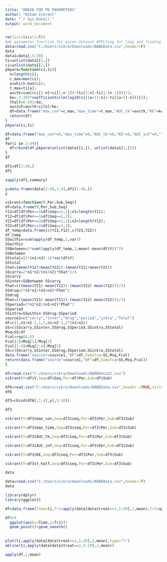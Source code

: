 ---
title: "ANOVA FOR PK PARAMETERS"
author: "Nikam Vikrant"
date: "`r Sys.Date()`"
output: word_document
---

```{r}
rm(list=ls(all=T))
#pk parameter function for given dataset APPLYing for loop and finding summary w.r.t different factors
data=read.csv("C:/Users/vikra/Downloads/BABEData.csv",header=F)
data
data1=data[,5:20]
ti=unlist(data1[1,])
ci=unlist(data1[2,])
pkpara=function(ci,ti){
  n=length(ci);
  c_max=max(ci);
  a=which.max(ci);
  t_max=ti[a];
  auctk=sum((ci[2:n]+ci[1:n-1])*(ti[2:n]-ti[1:(n-1)]))/2;
  ke=-2.303*coefficients(lm(log10(ci[(a+1):n])~ti[(a+1):n]))[2];
  thalf=0.693/ke;
  aucinf=auctk+ci[n]/ke;
  df=data.frame("max_con"=c_max,"max_time"=t_max,"AUC_tk"=auctk,"KE"=ke,"AUC_inf"=aucinf,"t_half"=thalf);
  return(df)
}
pkpara(ci,ti)
```

```{r}
df=data.frame("max_con"=0,"max_time"=0,"AUC_tk"=0,"KE"=0,"AUC_inf"=0,"t_half"=0);
df
for(i in 2:49){
  df=rbind(df,pkpara(unlist(data1[i,]), unlist(data1[1,])))
}
df
```
```{r}
df1=df[2:49,]
df1

```
```{r}
sapply(df1,summary)

```
```{r}

y=data.frame(data[2:49,1:4],df1[1:48,])
y
```




```{r}
vikrant=function(Y,Per,Sub,Seq){
df=data.frame(Y,Per,Sub,Seq)
Y11=df[df$Per==1&df$Seq==1,1];n1=length(Y11);
Y12=df[df$Per==1&df$Seq==2,1];
Y21=df[df$Per==2&df$Seq==1,1];n2=length(Y12);
Y22=df[df$Per==2&df$Seq==2,1];
df_temp=data.frame(c(Y11,Y12),c(Y21,Y22))
df_temp
SSwithin=sum(apply(df_temp,1,var))
SSwithin
SSBetween=2*sum((apply(df_temp,1,mean)-mean(df$Y))^2)
SSBetween
SStotal=(2*(n1+n2)-1)*var(df$Y)
SStotal
Chat=(mean(Y12)+mean(Y22))-(mean(Y11)+mean(Y21))
SScarry=2*n1*n2/(n1+n2)*Chat^2/4
SScarry
SSinter=SSBetween-SScarry
Fhat=(((mean(Y21)-mean(Y11))-(mean(Y22)-mean(Y12)))/2)
SSdrug=2*n1*n2/(n1+n2)*Fhat^2
SSdrug
Phat=(((mean(Y21)-mean(Y11))-(mean(Y12)-mean(Y22)))/2)
SSperiod=2*n1*n2/(n1+n2)*Phat^2
SSperiod
SSintra=SSwithin-SSdrug-SSperiod
source1=c("carry","ïnter","drug","period","intra","Total")
df=c(1,n1+n2-2,1,1,n1+n2-2,2*(n1+n2))
SS=c(SScarry,SSinter,SSdrug,SSperiod,SSintra,SStotal)
Msq=SS/df
Fcal=rep(0,6)
Fcal[1]=Msq[1]/Msq[2]
Fcal[2:4]=Msq[2:4]/Msq[5]
SS=c(SScarry,SSinter,SSdrug,SSperiod,SSintra,SStotal)
data.frame("source"=source1,"DF"=df,Sumofsq=SS,Msq,Fcal)
return(data.frame("source"=source1,"DF"=df,Sumofsq=SS,Msq,Fcal))
}
```


```{r}
df=read.csv("C:/Users/vikra/Downloads/BABEData22.csv")
vikrant(Y=df$Y,Seq=df$Seq,Per=df$Per,Sub=df$Sub)
```


```{r}
df6=read.csv("C:/Users/vikra/Downloads/BABEData.csv",header =TRUE,stringsAsFactors = FALSE)
df6

```

```{r}
df3=cbind(df6[,1:4],y[,5:10])
```





```{r}
df3
```



```{r}
vikrant(Y=df3$max_con,Seq=df3$seq,Per=df3$Per,Sub=df3$Sub)

```

```{r}
vikrant(Y=df3$max_time,Seq=df3$seq,Per=df3$Per,Sub=df3$Sub)
```


```{r}
vikrant(Y=df3$AUC_tk,Seq=df3$seq,Per=df3$Per,Sub=df3$Sub)
```

```{r}
vikrant(Y=df3$AUC_inf,Seq=df3$seq,Per=df3$Per,Sub=df3$Sub)
```

```{r}
vikrant(Y=df3$KE,Seq=df3$seq,Per=df3$Per,Sub=df3$Sub)
```

```{r}
vikrant(Y=df3$t_half,Seq=df3$seq,Per=df3$Per,Sub=df3$Sub)
```

```{r}
data
```
```{r}
data=read.csv("C:/Users/vikra/Downloads/BABEData.csv",header=T)
data
```
```{r}
library(dplyr)
library(ggplot2)
```

```{r}
df=data.frame(Time=ti,Tr1=apply(data[data$treat==1,5:20],2,mean),Tr2=apply(data[data$treat==1,5:20],2,mean))

df%>%
  ggplot(aes(x=Time,y=Tr1))+
  geom_point()+geom_smooth()
  
  
plot(ti,apply(data[data$treat==1,5:20],2,mean),type="l")
abline(ti,apply(data[data$treat==2,5:20],2,mean))
```

```{r}
apply(df,2,mean)
```



